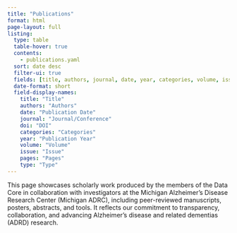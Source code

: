 ```yaml
---
title: "Publications"
format: html
page-layout: full
listing:
  type: table
  table-hover: true
  contents:
    - publications.yaml
  sort: date desc
  filter-ui: true
  fields: [title, authors, journal, date, year, categories, volume, issue, pages, type]
  date-format: short
  field-display-names:
    title: "Title"
    authors: "Authors"
    date: "Publication Date"
    journal: "Journal/Conference"
    doi: "DOI"
    categories: "Categories"
    year: "Publication Year"
    volume: "Volume"
    issue: "Issue"
    pages: "Pages"
    type: "Type"
---
```


This page showcases scholarly work produced by the members of the Data Core in collaboration with investigators at the Michigan Alzheimer’s Disease Research Center (Michigan ADRC), including peer-reviewed manuscripts, posters, abstracts, and tools. It reflects our commitment to transparency, collaboration, and advancing Alzheimer’s disease and related dementias (ADRD) research.